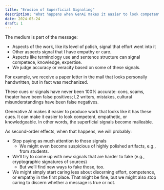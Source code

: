 ```yaml
---
title: "Erosion of Superficial Signaling"
description: "What happens when GenAI makes it easier to look competent?"
date: 2024-05-24
draft: 1
---
```


The medium is part of the message:

- Aspects of the work, like its level of polish, signal that effort went into it
- Other aspects signal that I have empathy or care.
- Aspects like terminology use and sentence structure can signal competece, knowledge, expertise.
- We judge accuracy or veracity based on some of these signals.

For example, we receive a paper letter in the mail that looks personally handwritten, but in fact was mechanized.

These cues or signals have never been 100% accurate: cons, scams, theater have been false positives; L2 writers, mistakes, cultural misunderstandings have been false negatives.

Generative AI makes it easier to produce work that looks like it has these cues. It can make it easier to look competent, empathetic, or knowledgeable. In other words, the superficial signals become malleable.

As second-order effects, when that happens, we will probably:

- Stop paying as much attention to those signals
  - We might even become suspicious of highly polished artifacts, e.g., from students.
- We'll try to come up with new signals that are harder to fake (e.g., cryptographic signatures of sources)
  - But we'll find new ways to fake those, too.
- We might simply start caring less about discerning effort, competence, or empathy in the first place. That might be fine, but we might also stop caring to discern whether a message is true or not.
